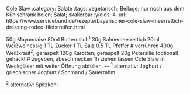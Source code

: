 Cole Slaw
:category: Salate
:tags: vegetarisch; Beilage; nur noch aus dem Kühlschrank holen; Salat; skalierbar
:yields: 4
:url: https://www.servicebund.de/rezepte/bayerischer-cole-slaw-meerrettich-dressing-rodeo-filetstreifen.html

50g Mayonnaise
80ml Buttermilch^1^
30g Sahnemeerrettich
20ml Weißweinessig
1 TL Zucker
1 TL Salz
0.5 TL Pfeffer
# verrühren
400g Weißkraut^2^; geraspelt
120g Karotten; geraspelt
20g Petersilie (optional), gehackt
# zugeben, abeschmecken
  1h ziehen lassen
  Cole Slaw in Weckgläser mit weiter Öffnung abfüllen.
---
^1^ alternativ: Joghurt / griechischer Joghurt / Schmand / Sauerrahm

^2^ alternativ: Spitzkohl

